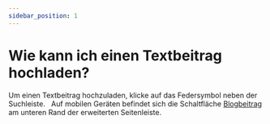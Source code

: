 ---
sidebar_position: 1
---

# Wie kann ich einen Textbeitrag hochladen? 


<Tabs>
  <TabItem value="web" label="Web" default>
	Um einen Textbeitrag hochzuladen, klicke auf das Federsymbol <OdyseeButtonRound url="https://odysee.com/$/post"><OdyseeIcon type='Post'/></OdyseeButtonRound> neben der Suchleiste.
	<Image
      img="/img/de/locale_blog_link_desktop_dark.png"
      class="dark-image"
    />
    <Image
      img="/img/de/locale_blog_link_desktop_light.png"
      class="light-image"
    />
  </TabItem>
  <TabItem value="mobile" label="Mobile">
    Auf mobilen Geräten befindet sich die Schaltfläche <a href="https://odysee.com/$/post"><OdyseeIcon type='Post'/> Blogbeitrag</a> am unteren Rand der erweiterten Seitenleiste.
    <Image
      img="/img/de/locale_blog_link_mobile_dark.png"
      class="dark-image"
    />
    <Image
      img="/img/de/locale_blog_link_mobile_light.png"
      class="light-image"
    />
  </TabItem>
</Tabs>